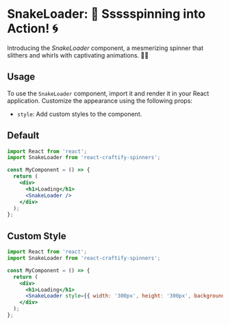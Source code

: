 
<Meta title="Spinners/SnakeLoader" component={SnakeLoader} />

# SnakeLoader: 🐍 Ssssspinning into Action! 🌀

Introducing the *SnakeLoader* component, a mesmerizing spinner that slithers and whirls with captivating animations. 🐍✨

## Usage

To use the `SnakeLoader` component, import it and render it in your React application. Customize the appearance using the following props:

- `style`: Add custom styles to the component.

## Default

<Canvas>
  <Story name="Default" args={{}} />
</Canvas>


```jsx
import React from 'react';
import SnakeLoader from 'react-craftify-spinners';

const MyComponent = () => {
  return (
    <div>
      <h1>Loading</h1>
      <SnakeLoader />
    </div>
  );
};
```

## Custom Style



```jsx
import React from 'react';
import SnakeLoader from 'react-craftify-spinners';

const MyComponent = () => {
  return (
    <div>
      <h1>Loading</h1>
      <SnakeLoader style={{ width: '300px', height: '300px', backgroundColor: 'lightgray' }} />
    </div>
  );
};
```